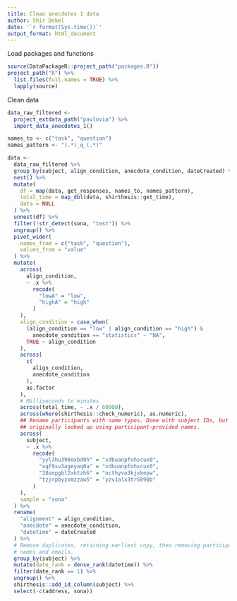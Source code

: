 ```yaml
---
title: Clean anecdotes 1 data
author: Shir Dekel
date: '`r format(Sys.time())`'
output_format: html_document
---
```


Load packages and functions

```r
source(DataPackageR::project_path("packages.R"))
project_path("R") %>%
  list.files(full.names = TRUE) %>%
  lapply(source)
```

Clean data

```r
data_raw_filtered <-
  project_extdata_path("pavlovia") %>%
  import_data_anecdotes_1()

names_to <- c("task", "question")
names_pattern <- "(.*)_q_(.*)"

data <-
  data_raw_filtered %>%
  group_by(subject, align_condition, anecdote_condition, dateCreated) %>%
  nest() %>%
  mutate(
    df = map(data, get_responses, names_to, names_pattern),
    total_time = map_dbl(data, shirthesis::get_time),
    data = NULL
  ) %>%
  unnest(df) %>%
  filter(!str_detect(sona, "test")) %>%
  ungroup() %>%
  pivot_wider(
    names_from = c("task", "question"),
    values_from = "value"
  ) %>%
  mutate(
    across(
      align_condition,
      ~ .x %>%
        recode(
          "lowA" = "low",
          "highA" = "high"
        )
    ),
    align_condition = case_when(
      (align_condition == "low" | align_condition == "high") &
        anecdote_condition == "statistics" ~ "NA",
      TRUE ~ align_condition
    ),
    across(
      c(
        align_condition,
        anecdote_condition
      ),
      as.factor
    ),
    # Milliseconds to minutes
    across(total_time, ~ .x / 60000),
    across(where(shirthesis::check_numeric), as.numeric),
    ## Rename participants with name typos. Done with subject IDs, but
    ## originally looked up using participant-provided names.
    across(
      subject,
      ~ .x %>%
        recode(
          "yyl3hu396mxbd0h" = "xdbuanpfohscux0",
          "xqf9sv2ageyaq0a" = "xdbuanpfohscux0",
          "28oopgbl2xktzh6" = "octhyvo3kjxkepw",
          "tzjrpbyzxmzzaw5" = "yzv1alx3tr5890b"
        )
    ),
    sample = "sona"
  ) %>%
  rename(
    "alignment" = align_condition,
    "anecdote" = anecdote_condition,
    "datetime" = dateCreated
  ) %>%
  # Remove duplicates, retaining earliest copy, then removing participant
  # names and emails.
  group_by(subject) %>%
  mutate(date_rank = dense_rank(datetime)) %>%
  filter(date_rank == 1) %>%
  ungroup() %>%
  shirthesis::add_id_column(subject) %>%
  select(-c(address, sona))
```

